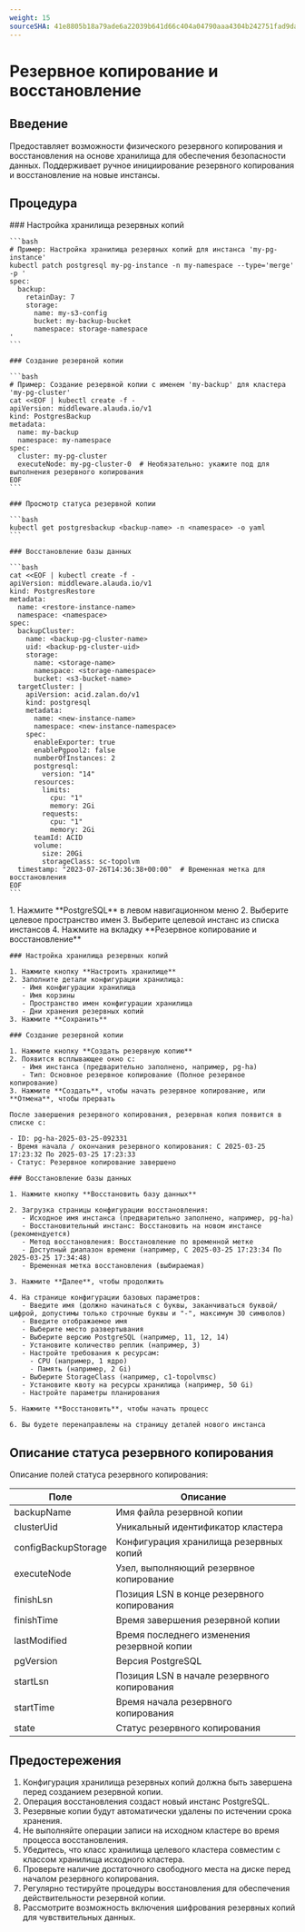 ```yaml
---
weight: 15
sourceSHA: 41e8805b18a79ade6a22039b641d66c404a04790aaa4304b242751fad9daa050
---
```


# Резервное копирование и восстановление

## Введение

Предоставляет возможности физического резервного копирования и восстановления на основе хранилища для обеспечения безопасности данных. Поддерживает ручное инициирование резервного копирования и восстановление на новые инстансы.

## Процедура

<Tabs>
  <Tab label="CLI">
    ### Настройка хранилища резервных копий

    ```bash
    # Пример: Настройка хранилища резервных копий для инстанса 'my-pg-instance'
    kubectl patch postgresql my-pg-instance -n my-namespace --type='merge' -p '
    spec:
      backup:
        retainDay: 7
        storage:
          name: my-s3-config
          bucket: my-backup-bucket
          namespace: storage-namespace
    '
    ```

    ### Создание резервной копии

    ```bash
    # Пример: Создание резервной копии с именем 'my-backup' для кластера 'my-pg-cluster'
    cat <<EOF | kubectl create -f -
    apiVersion: middleware.alauda.io/v1
    kind: PostgresBackup
    metadata:
      name: my-backup
      namespace: my-namespace
    spec:
      cluster: my-pg-cluster
      executeNode: my-pg-cluster-0  # Необязательно: укажите под для выполнения резервного копирования
    EOF
    ```

    ### Просмотр статуса резервной копии

    ```bash
    kubectl get postgresbackup <backup-name> -n <namespace> -o yaml
    ```

    ### Восстановление базы данных

    ```bash
    cat <<EOF | kubectl create -f -
    apiVersion: middleware.alauda.io/v1
    kind: PostgresRestore
    metadata:
      name: <restore-instance-name>
      namespace: <namespace>
    spec:
      backupCluster:
        name: <backup-pg-cluster-name>
        uid: <backup-pg-cluster-uid>
        storage:
          name: <storage-name>
          namespace: <storage-namespace>
          bucket: <s3-bucket-name>
      targetCluster: |
        apiVersion: acid.zalan.do/v1
        kind: postgresql
        metadata:
          name: <new-instance-name>
          namespace: <new-instance-namespace>
        spec:
          enableExporter: true
          enablePgpool2: false
          numberOfInstances: 2
          postgresql:
            version: "14"
          resources:
            limits:
              cpu: "1"
              memory: 2Gi
            requests:
              cpu: "1"
              memory: 2Gi
          teamId: ACID
          volume:
            size: 20Gi
            storageClass: sc-topolvm
      timestamp: "2023-07-26T14:36:38+00:00"  # Временная метка для восстановления
    EOF
    ```
  </Tab>

  <Tab label="Веб-консоль">
    1. Нажмите **PostgreSQL** в левом навигационном меню
    2. Выберите целевое пространство имен
    3. Выберите целевой инстанс из списка инстансов
    4. Нажмите на вкладку **Резервное копирование и восстановление**

    ### Настройка хранилища резервных копий

    1. Нажмите кнопку **Настроить хранилище**
    2. Заполните детали конфигурации хранилища:
       - Имя конфигурации хранилища
       - Имя корзины
       - Пространство имен конфигурации хранилища
       - Дни хранения резервных копий
    3. Нажмите **Сохранить**

    ### Создание резервной копии

    1. Нажмите кнопку **Создать резервную копию**
    2. Появится всплывающее окно с:
       - Имя инстанса (предварительно заполнено, например, pg-ha)
       - Тип: Основное резервное копирование (Полное резервное копирование)
    3. Нажмите **Создать**, чтобы начать резервное копирование, или **Отмена**, чтобы прервать

    После завершения резервного копирования, резервная копия появится в списке с:

    - ID: pg-ha-2025-03-25-092331
    - Время начала / окончания резервного копирования: С 2025-03-25 17:23:32 По 2025-03-25 17:23:33
    - Статус: Резервное копирование завершено

    ### Восстановление базы данных

    1. Нажмите кнопку **Восстановить базу данных**

    2. Загрузка страницы конфигурации восстановления:
       - Исходное имя инстанса (предварительно заполнено, например, pg-ha)
       - Восстановительный инстанс: Восстановить на новом инстансе (рекомендуется)
       - Метод восстановления: Восстановление по временной метке
       - Доступный диапазон времени (например, С 2025-03-25 17:23:34 По 2025-03-25 17:34:48)
       - Временная метка восстановления (выбираемая)

    3. Нажмите **Далее**, чтобы продолжить

    4. На странице конфигурации базовых параметров:
       - Введите имя (должно начинаться с буквы, заканчиваться буквой/цифрой, допустимы только строчные буквы и "-", максимум 30 символов)
       - Введите отображаемое имя
       - Выберите место развертывания
       - Выберите версию PostgreSQL (например, 11, 12, 14)
       - Установите количество реплик (например, 3)
       - Настройте требования к ресурсам:
         - CPU (например, 1 ядро)
         - Память (например, 2 Gi)
       - Выберите StorageClass (например, c1-topolvmsc)
       - Установите квоту на ресурсы хранилища (например, 50 Gi)
       - Настройте параметры планирования

    5. Нажмите **Восстановить**, чтобы начать процесс

    6. Вы будете перенаправлены на страницу деталей нового инстанса
  </Tab>
</Tabs>

## Описание статуса резервного копирования

Описание полей статуса резервного копирования:

| Поле                 | Описание                                 |
| --------------------- | ---------------------------------------- |
| backupName            | Имя файла резервной копии               |
| clusterUid            | Уникальный идентификатор кластера       |
| configBackupStorage   | Конфигурация хранилища резервных копий  |
| executeNode           | Узел, выполняющий резервное копирование   |
| finishLsn             | Позиция LSN в конце резервного копирования |
| finishTime            | Время завершения резервной копии         |
| lastModified          | Время последнего изменения резервной копии |
| pgVersion             | Версия PostgreSQL                       |
| startLsn              | Позиция LSN в начале резервного копирования |
| startTime             | Время начала резервного копирования      |
| state                 | Статус резервного копирования            |

## Предостережения

1. Конфигурация хранилища резервных копий должна быть завершена перед созданием резервной копии.
2. Операция восстановления создаст новый инстанс PostgreSQL.
3. Резервные копии будут автоматически удалены по истечении срока хранения.
4. Не выполняйте операции записи на исходном кластере во время процесса восстановления.
5. Убедитесь, что класс хранилища целевого кластера совместим с классом хранилища исходного кластера.
6. Проверьте наличие достаточного свободного места на диске перед началом резервного копирования.
7. Регулярно тестируйте процедуры восстановления для обеспечения действительности резервной копии.
8. Рассмотрите возможность включения шифрования резервных копий для чувствительных данных.

